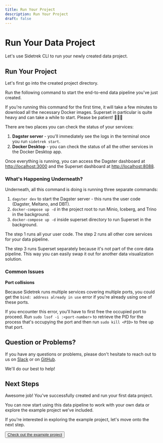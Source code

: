 ```yaml
---
title: Run Your Project
description: Run Your Project
draft: false
---
```


# Run Your Data Project

<SubH1>Let's use Sidetrek CLI to run your newly created data project.</SubH1>

## Run Your Project

Let's first go into the created project directory.

<BashCode code="cd your_project" client:load />

Run the following command to start the end-to-end data pipeline you've just created.

<BashCode code="sidetrek start" client:load />

If you're running this command for the first time, it will take a few minutes to download all the necessary Docker images. Superset in particular is quite heavy and can take a while to start. Please be patient! 🧘🏽‍♀️

There are two places you can check the status of your services:

1. **Dagster server** - you'll immediately see the logs in the terminal once you run `sidetrek start`.
2. **Docker Desktop** - you can check the status of all the other services in the Docker Desktop app.

Once everything is running, you can access the Dagster dashboard at [http://localhost:3000](http://localhost:3000) and the Superset dashboard at [http://localhost:8088](http://localhost:8088).

### What's Happening Underneath?

Underneath, all this command is doing is running three separate commands:

1. `dagster dev` to start the Dagster server - this runs the user code (Dagster, Meltano, and DBT).
2. `docker-compose up -d` in the project root to run Minio, Iceberg, and Trino in the background.
3. `docker-compose up -d` inside superset directory to run Superset in the background.

The step 1 runs all your user code. The step 2 runs all other core services for your data pipeline. 

The step 3 runs Superset separately because it's not part of the core data pipeline. This way you can easily swap it out for another data visualization solution. 

### Common Issues

**Port collisions**

Because Sidetrek runs multiple services covering multiple ports, you could get the `bind: address already in use` error if you're already using one of these ports.

If you encounter this error, you'll have to first free the occupied port to proceed. Run `sudo lsof -i :<port-number>` to retrieve the PID for the process that's occupying the port and then run `sudo kill <PID>` to free up that port.

## Question or Problems?

If you have any questions or problems, please don't hesitate to reach out to us on [Slack](https://join.slack.com/t/sidetrek-community/shared_invite/zt-2jt7qd46b-FmqAl3WSU~2uWtAFTXjj7A) or on [GitHub](https://https://github.com/SidetrekAI/sidetrek-cli).

We'll do our best to help!

## Next Steps

Awesome job! You've successfully created and run your first data project.

You can now start using this data pipeline to work with your own data or explore the example project we've included.

If you're interested in exploring the example project, let's move onto the next step.

<Button><a href="/get-started/step-4-explore-example">Check out the example project</a></Button>
```
